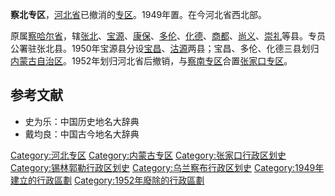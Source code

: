{{distinguish|察北管理区}}
{{Infobox Former Subdivision
|native_name = 
|conventional_long_name =察哈尔省察北专区
|common_name=察北
|subdivision = [[专区|专区]] 
|nation = {{PRC}}[[察哈尔省_(中华人民共和国)|察哈尔省]]
|year_start = 1949年
|event_start = 
|date_start = 
|year_end = 1952年
|event_end = 
|date_end = 
|p1 = 察哈尔省 (中华民国)
|flag_p1 = Flag_of_the_Republic_of_China.svg
|s1 = 张家口专区
|flag_s1 = Flag of the People's Republic of China.svg
|image_flag = 
|image_coat = 
|image_map = 
|image_map_caption = 
|capital = [[张北县|张北县]]
|common_languages       =
|stat_year1             = 
|stat_area1             = 
|stat_pop1              = 
}}
'''察北专区'''，[[河北省|河北省]]已撤消的[[专区|专区]]。1949年置。在今河北省西北部。

原属[[察哈爾省_(中華人民共和國)|察哈尔省]]，辖[[张北县|张北]]、[[宝源县|宝源]]、[[康保县|康保]]、[[多伦县|多伦]]、[[化德县|化德]]、[[商都县|商都]]、[[尚义县|尚义]]、[[崇礼县|崇礼]]等县。专员公署驻张北县。1950年宝源县分设[[宝昌县|宝昌]]、[[沽源县|沽源]]两县；宝昌、多伦、化德三县划归[[内蒙古自治区|内蒙古自治区]]。1952年划归河北省后撤销，与[[察南专区|察南专区]]合置[[张家口专区|张家口专区]]。

==参考文献==
*史为乐：中国历史地名大辞典
*戴均良：中国古今地名大辞典

[[Category:河北专区|Category:河北专区]]
[[Category:内蒙古专区|Category:内蒙古专区]]
[[Category:张家口行政区划史|Category:张家口行政区划史]]
[[Category:锡林郭勒行政区划史|Category:锡林郭勒行政区划史]]
[[Category:乌兰察布行政区划史|Category:乌兰察布行政区划史]]
[[Category:1949年建立的行政區劃|Category:1949年建立的行政區劃]]
[[Category:1952年廢除的行政區劃|Category:1952年廢除的行政區劃]]